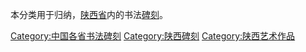 本分类用于归纳，[[陕西省|陕西省]]内的书法[[碑刻|碑刻]]。

[[Category:中国各省书法碑刻|Category:中国各省书法碑刻]]
[[Category:陕西碑刻|Category:陕西碑刻]]
[[Category:陕西艺术作品|Category:陕西艺术作品]]